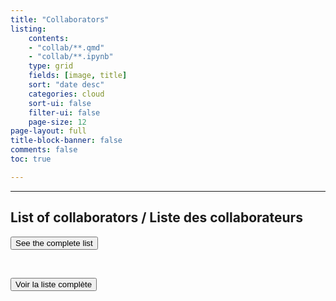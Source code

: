 ```yaml
---
title: "Collaborators"
listing:
    contents: 
    - "collab/**.qmd"
    - "collab/**.ipynb"
    type: grid
    fields: [image, title]
    sort: "date desc"
    categories: cloud
    sort-ui: false
    filter-ui: false
    page-size: 12  
page-layout: full
title-block-banner: false
comments: false
toc: true

--- 
```

  
  
---
## List of collaborators / Liste des collaborateurs

::: {#collab}
:::

::: { .content-visible when-profile="english"}

<a href="../collab.html"> <button type="button" class="btn btn-primary float-end btn-sm">See the complete list</button></a>

<br>

::: 


::: { .content-visible when-profile="french"}

<a href="../collab.html"> <button type="button" class="btn btn-primary float-end btn-sm">Voir la liste complète</button></a>

<br>

::: 